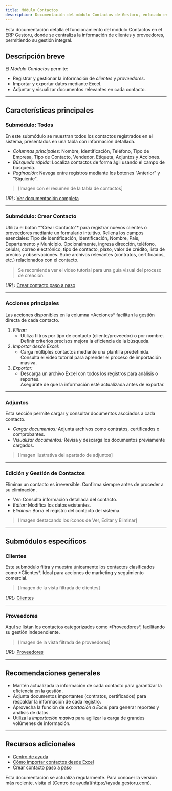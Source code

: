 ```yaml
---
title: Módulo Contactos
description: Documentación del módulo Contactos de Gestoru, enfocado en la gestión de clientes y proveedores.
---
```


<Note>
Esta documentación detalla el funcionamiento del módulo Contactos en el ERP Gestoru, donde se centraliza la información de clientes y proveedores, permitiendo su gestión integral.
</Note>

## Descripción breve

El *Módulo Contactos* permite:
- Registrar y gestionar la información de *clientes* y *proveedores*.
- Importar y exportar datos mediante Excel.
- Adjuntar y visualizar documentos relevantes en cada contacto.

---

## Características principales

### Submódulo: Todos

<Card title="Todos">
  En este submódulo se muestran todos los contactos registrados en el sistema, presentados en una tabla con información detallada.
</Card>

- *Columnas principales:* Nombre, Identificación, Teléfono, Tipo de Empresa, Tipo de Contacto, Vendedor, Etiqueta, Adjuntos y Acciones.
- *Búsqueda rápida:* Localiza contactos de forma ágil usando el campo de búsqueda.
- *Paginación:* Navega entre registros mediante los botones "Anterior" y "Siguiente".

> [Imagen con el resumen de la tabla de contactos]

*URL:* [Ver documentación completa](https://ayuda.gestoru.com/ayuda/contactos/todos)

---

### Submódulo: Crear Contacto

<Card title="Crear Contacto">
  Utiliza el botón *"Crear Contacto"* para registrar nuevos clientes o proveedores mediante un formulario intuitivo.
</Card>

<Steps>
  <Step title="Paso 1: Completar datos obligatorios">
    Rellena los campos esenciales: Tipo de identificación, Identificación, Nombre, País, Departamento y Municipio.
  </Step>
  <Step title="Paso 2: Añadir datos adicionales">
    Opcionalmente, ingresa dirección, teléfono, celular, correo electrónico, tipo de contacto, plazo, valor de crédito, lista de precios y observaciones.
  </Step>
  <Step title="Paso 3: Adjuntar documentos">
    Sube archivos relevantes (contratos, certificados, etc.) relacionados con el contacto.
  </Step>
</Steps>

> <Info>Se recomienda ver el video tutorial para una guía visual del proceso de creación.</Info>

*URL:* [Crear contacto paso a paso](https://ayuda.gestoru.com/ayuda/contactos/crear)

---

### Acciones principales

<Note>
Las acciones disponibles en la columna *Acciones* facilitan la gestión directa de cada contacto.
</Note>

1. *Filtrar:*  
   - Utiliza filtros por tipo de contacto (cliente/proveedor) o por nombre.  
   <Tip>Definir criterios precisos mejora la eficiencia de la búsqueda.</Tip>
2. *Importar desde Excel:*  
   - Carga múltiples contactos mediante una plantilla predefinida.  
   <Info>Consulta el video tutorial para aprender el proceso de importación masiva.</Info>
3. *Exportar:*  
   - Descarga un archivo Excel con todos los registros para análisis o reportes.  
   <Check>Asegúrate de que la información esté actualizada antes de exportar.</Check>

---

### Adjuntos

<Card title="Adjuntos">
  Esta sección permite cargar y consultar documentos asociados a cada contacto.
</Card>

- *Cargar documentos:* Adjunta archivos como contratos, certificados o comprobantes.
- *Visualizar documentos:* Revisa y descarga los documentos previamente cargados.

> [Imagen ilustrativa del apartado de adjuntos]

---

### Edición y Gestión de Contactos

<Warning>
Eliminar un contacto es irreversible. Confirma siempre antes de proceder a su eliminación.
</Warning>

- *Ver:* Consulta información detallada del contacto.
- *Editar:* Modifica los datos existentes.
- *Eliminar:* Borra el registro del contacto del sistema.

> [Imagen destacando los íconos de Ver, Editar y Eliminar]

---

## Submódulos específicos

### Clientes

<Card title="Clientes">
  Este submódulo filtra y muestra únicamente los contactos clasificados como *Clientes*. Ideal para acciones de marketing y seguimiento comercial.
</Card>

> [Imagen de la vista filtrada de clientes]

*URL:* [Clientes](https://ayuda.gestoru.com/ayuda/contactos/clientes)

---

### Proveedores

<Card title="Proveedores">
  Aquí se listan los contactos categorizados como *Proveedores*, facilitando su gestión independiente.
</Card>

> [Imagen de la vista filtrada de proveedores]

*URL:* [Proveedores](https://ayuda.gestoru.com/ayuda/contactos/proveedores)

---

## Recomendaciones generales

- <Tip>Mantén actualizada la información de cada contacto para garantizar la eficiencia en la gestión.</Tip>
- <Info>Adjunta documentos importantes (contratos, certificados) para respaldar la información de cada registro.</Info>
- Aprovecha la función de *exportación a Excel* para generar reportes y análisis de datos.
- Utiliza la *importación masiva* para agilizar la carga de grandes volúmenes de información.

---

## Recursos adicionales

- [Centro de ayuda](https://ayuda.gestoru.com)
- [Cómo importar contactos desde Excel](https://ayuda.gestoru.com/ayuda/contactos/importar-excel)
- [Crear contacto paso a paso](https://ayuda.gestoru.com/ayuda/contactos/crear)

<Note>
Esta documentación se actualiza regularmente. Para conocer la versión más reciente, visita el [Centro de ayuda](https://ayuda.gestoru.com).
</Note>
